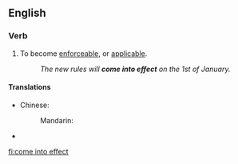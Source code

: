 ==English==

===Verb===
{{head|en|verb|head=[[come]] [[into]] [[effect]]}}

# To become [[enforceable]], or [[applicable]].
#: ''The new rules will '''come into effect''' on the 1st of January.''

====Translations====
{{trans-top|become enforceable}}
* Chinese: 
*: Mandarin: {{t|cmn|生效|tr=shēngxiào|sc=Hani}}
{{trans-mid}}
* {{trreq|Finnish}}
{{trans-bottom}}

[[fi:come into effect]]